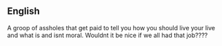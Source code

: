 ==English==

A groop of assholes that get paid to tell you how you should live your live and what is and isnt moral.
Wouldnt it be nice if we all had that job????